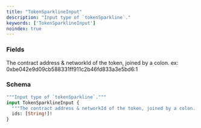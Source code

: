 ```yaml
---
title: "TokenSparklineInput"
description: "Input type of `tokenSparkline`."
keywords: ['TokenSparklineInput']
noindex: true
---
```


### Fields

<ResponseField name="ids" type="[String!]!" required>
  The contract address & networkId of the token, joined by a colon. ex: 0xbe042e9d09cb588331ff911c2b46fd833a3e5bd6:1
</ResponseField>

### Schema


```graphql 
"""Input type of `tokenSparkline`."""
input TokenSparklineInput {
  """The contract address & networkId of the token, joined by a colon. ex: 0xbe042e9d09cb588331ff911c2b46fd833a3e5bd6:1"""
  ids: [String!]!
}
```
